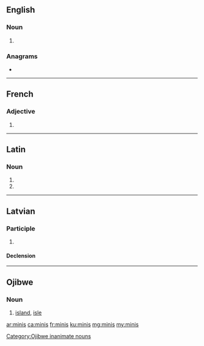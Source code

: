 {{also|-minis}}
==English==

===Noun===
{{head|en|noun plural form}}

# {{plural of|mini|lang=en}}

===Anagrams===
* {{l|en|imins}}

----

==French==

===Adjective===
{{fr-adj-form}}

# {{masculine plural of|mini|lang=fr}}

----

==Latin==

===Noun===
{{la-noun-form|minīs}}

# {{inflection of|mina||dat|p|lang=la}}
# {{inflection of|mina||abl|p|lang=la}}

----

==Latvian==

===Participle===
{{lv-part|min|is}}

# {{lv-participle of|mīt|pst|act}}

====Declension====
{{lv-decl-part|min|is|extrawidth=-100}}

----

==Ojibwe==

===Noun===
{{oj-noun|plural|minisan}}

# [[island]], [[isle]]

[[Category:Ojibwe inanimate nouns‎]]

[[ar:minis]]
[[ca:minis]]
[[fr:minis]]
[[ku:minis]]
[[mg:minis]]
[[my:minis]]